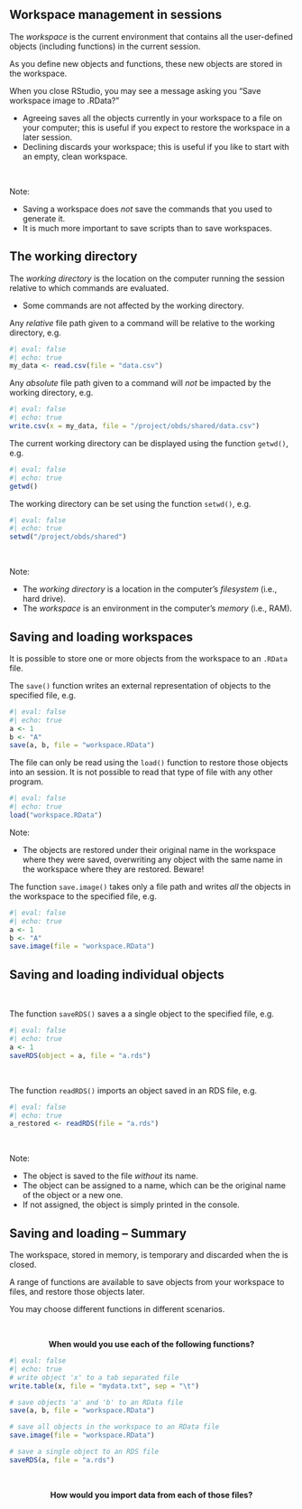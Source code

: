 ## Workspace management in <i class="fab fa-r-project"></i> sessions

The *workspace* is the current <i class="fab fa-r-project"></i> environment that contains all the user-defined objects (including functions) in the current session. 

As you define new objects and functions, these new objects are stored in the workspace.

When you close RStudio, you may see a message asking you "Save workspace image to .RData?"

- Agreeing saves all the objects currently in your workspace to a file on your computer;
  this is useful if you expect to restore the workspace in a later session.
- Declining discards your workspace; this is useful if you like to start <i class="fab fa-r-project"></i> with an empty, clean workspace.

<br/>

Note:

- Saving a workspace does *not* save the commands that you used to generate it.
- It is much more important to save scripts than to save workspaces.

## The working directory

The *working directory* is the location on the computer running the <i class="fab fa-r-project"></i> session relative to which commands are evaluated.

- Some commands are not affected by the working directory.

Any *relative* file path given to a command will be relative to the working directory, e.g.

```r
#| eval: false
#| echo: true
my_data <- read.csv(file = "data.csv")
```

Any *absolute* file path given to a command will *not* be impacted by the working directory, e.g.

```r
#| eval: false
#| echo: true
write.csv(x = my_data, file = "/project/obds/shared/data.csv")
```

The current working directory can be displayed using the function `getwd()`, e.g.

```r
#| eval: false
#| echo: true
getwd()
```

The working directory can be set using the function `setwd()`, e.g.

```r
#| eval: false
#| echo: true
setwd("/project/obds/shared")
```

<br/>

Note:

- The *working directory* is a location in the computer's *filesystem* (i.e., hard drive).
- The *workspace* is an environment in the computer's *memory* (i.e., RAM).

## Saving and loading workspaces

It is possible to store one or more objects from the workspace to an `.RData` file.

The `save()` function writes an external representation of <i class="fab fa-r-project"></i> objects to the specified file, e.g.

```r
#| eval: false
#| echo: true
a <- 1
b <- "A"
save(a, b, file = "workspace.RData")
```

The file can only be read using the `load()` function to restore those objects into an <i class="fab fa-r-project"></i> session.
It is not possible to read that type of file with any other program.

```r
#| eval: false
#| echo: true
load("workspace.RData")
```

Note:

- The objects are restored under their original name in the workspace where they were saved, overwriting any object with the same name in the workspace where they are restored. Beware!

The function `save.image()` takes only a file path and writes *all* the objects in the workspace to the specified file, e.g.

```r
#| eval: false
#| echo: true
a <- 1
b <- "A"
save.image(file = "workspace.RData")
```

## Saving and loading individual objects

<br/>

The function `saveRDS()` saves a a single object to the specified file, e.g.

```r
#| eval: false
#| echo: true
a <- 1
saveRDS(object = a, file = "a.rds")
```

<br/>

The function `readRDS()` imports an object saved in an RDS file, e.g.

```r
#| eval: false
#| echo: true
a_restored <- readRDS(file = "a.rds")
```

<br/>

Note:

- The object is saved to the file *without* its name.
- The object can be assigned to a name, which can be the original name of the object or a new one.
- If not assigned, the object is simply printed in the <i class="fab fa-r-project"></i> console.

## Saving and loading -- Summary

The workspace, stored in memory, is temporary and discarded when the <i class="fab fa-r-project"></i> is closed.

A range of functions are available to save objects from your <i class="fab fa-r-project"></i> workspace to files, and restore those objects later.

You may choose different functions in different scenarios.

<br/>

::: {style="text-align: center;"}
**When would you use each of the following functions?**
:::

```r
#| eval: false
#| echo: true
# write object 'x' to a tab separated file
write.table(x, file = "mydata.txt", sep = "\t")

# save objects 'a' and 'b' to an RData file
save(a, b, file = "workspace.RData")

# save all objects in the workspace to an RData file
save.image(file = "workspace.RData")

# save a single object to an RDS file
saveRDS(a, file = "a.rds")
```

<br/>

::: {style="text-align: center;"}
**How would you import data from each of those files?**
:::
